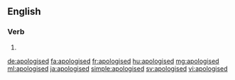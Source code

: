 ==English==

===Verb===
{{head|en|verb form}}

# {{en-past of|apologise}}

[[de:apologised]]
[[fa:apologised]]
[[fr:apologised]]
[[hu:apologised]]
[[mg:apologised]]
[[ml:apologised]]
[[ja:apologised]]
[[simple:apologised]]
[[sv:apologised]]
[[vi:apologised]]
